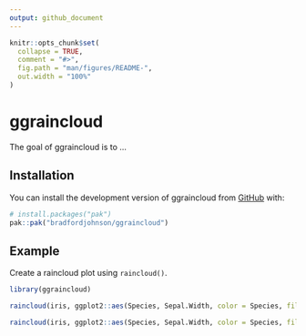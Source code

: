 ```yaml
---
output: github_document
---
```


<!-- README.md is generated from README.Rmd. Please edit that file -->

```r
knitr::opts_chunk$set(
  collapse = TRUE,
  comment = "#>",
  fig.path = "man/figures/README-",
  out.width = "100%"
)
```

# ggraincloud

<!-- badges: start -->
<!-- badges: end -->

The goal of ggraincloud is to ...

## Installation

You can install the development version of ggraincloud from [GitHub](https://github.com/) with:

``` r
# install.packages("pak")
pak::pak("bradfordjohnson/ggraincloud")
```

## Example

Create a raincloud plot using `raincloud()`.

```r
library(ggraincloud)

raincloud(iris, ggplot2::aes(Species, Sepal.Width, color = Species, fill=Species), alpha = .5, flip_coords = TRUE)

raincloud(iris, ggplot2::aes(Species, Sepal.Width, color = Species, fill=Species), alpha = .5, flip_coords = FALSE)
```
